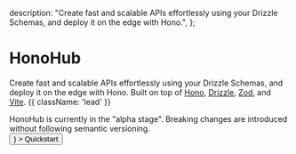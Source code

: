 
  description:
    "Create fast and scalable APIs effortlessly using your Drizzle Schemas, and deploy it on the edge with Hono.",
};


<HeroPattern />

# HonoHub

Create fast and scalable APIs effortlessly using your Drizzle Schemas, and deploy it on the edge with Hono. Built on top of [Hono](https://hono.dev/), [Drizzle](https://orm.drizzle.team/), [Zod](https://zod.dev/), and [Vite](https://vitejs.dev/). {{ className: 'lead' }}

<Note>
  HonoHub is currently in the "alpha stage". Breaking changes are introduced
  without following semantic versioning.
</Note>

<div className="not-prose mb-16 mt-6 flex gap-3">
  <Link href="/quickstart">
    <Button
      colorScheme="primary"
      className="rounded-full py-1"
      rightIcon={<ArrowRightIcon width={16} height={16} className="stroke-2" />}
    >
      Quickstart
    </Button>
  </Link>
</div>

<Features />

<Guides />

